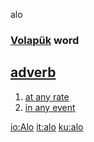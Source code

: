 alo 
=== [[Volapük]] word === 
== [[adverb]] == 
# [[at any rate]] 
# [[in any event]]

[[io:Alo]]
[[it:alo]]
[[ku:alo]]